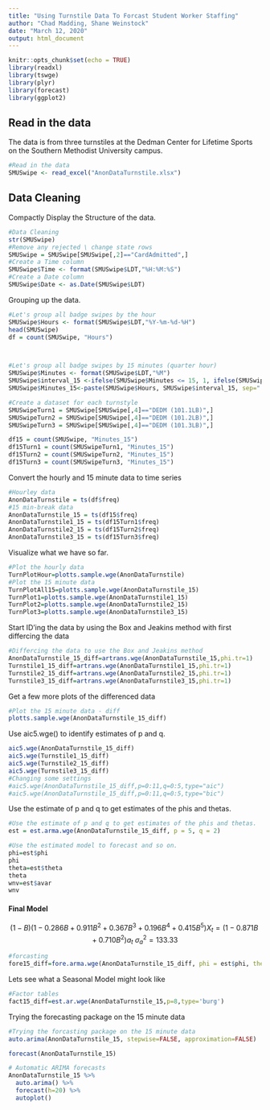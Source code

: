 ```yaml
---
title: "Using Turnstile Data To Forcast Student Worker Staffing"
author: "Chad Madding, Shane Weinstock"
date: "March 12, 2020"
output: html_document
---
```


```r
knitr::opts_chunk$set(echo = TRUE)
library(readxl)
library(tswge)
library(plyr)
library(forecast)
library(ggplot2)
```

## Read in the data

The data is from three turnstiles at the Dedman Center for Lifetime Sports on the Southern Methodist University campus. 
```r
#Read in the data
SMUSwipe <- read_excel("AnonDataTurnstile.xlsx")
```

## Data Cleaning

Compactly Display the Structure of the data.
```r
#Data Cleaning
str(SMUSwipe)
#Remove any rejected \ change state rows
SMUSwipe = SMUSwipe[SMUSwipe[,2]=="CardAdmitted",]
#Create a Time column
SMUSwipe$Time <- format(SMUSwipe$LDT,"%H:%M:%S")
#Create a Date column
SMUSwipe$Date <- as.Date(SMUSwipe$LDT)
```

Grouping up the data.
```r
#Let's group all badge swipes by the hour
SMUSwipe$Hours <- format(SMUSwipe$LDT,"%Y-%m-%d-%H")
head(SMUSwipe)
df = count(SMUSwipe, "Hours")



#Let's group all badge swipes by 15 minutes (quarter hour)
SMUSwipe$Minutes <- format(SMUSwipe$LDT,"%M")
SMUSwipe$interval_15 <-ifelse(SMUSwipe$Minutes <= 15, 1, ifelse(SMUSwipe$Minutes <= 30, 2, ifelse(SMUSwipe$Minutes <= 45, 3, ifelse(SMUSwipe$Minutes <= 60, 4))))
SMUSwipe$Minutes_15<-paste(SMUSwipe$Hours, SMUSwipe$interval_15, sep=" ")

#Create a dataset for each turnstyle
SMUSwipeTurn1 = SMUSwipe[SMUSwipe[,4]=="DEDM (101.1LB)",]
SMUSwipeTurn2 = SMUSwipe[SMUSwipe[,4]=="DEDM (101.2LB)",]
SMUSwipeTurn3 = SMUSwipe[SMUSwipe[,4]=="DEDM (101.3LB)",]

df15 = count(SMUSwipe, "Minutes_15")
df15Turn1 = count(SMUSwipeTurn1, "Minutes_15")
df15Turn2 = count(SMUSwipeTurn2, "Minutes_15")
df15Turn3 = count(SMUSwipeTurn3, "Minutes_15")
```

Convert the hourly and 15 minute data to time series
```r
#Hourley data
AnonDataTurnstile = ts(df$freq)
#15 min-break data
AnonDataTurnstile_15 = ts(df15$freq)
AnonDataTurnstile1_15 = ts(df15Turn1$freq)
AnonDataTurnstile2_15 = ts(df15Turn2$freq)
AnonDataTurnstile3_15 = ts(df15Turn3$freq)
```

Visualize what we have so far.
```r
#Plot the hourly data
TurnPlotHour=plotts.sample.wge(AnonDataTurnstile)
#Plot the 15 minute data
TurnPlotAll15=plotts.sample.wge(AnonDataTurnstile_15)
TurnPlot1=plotts.sample.wge(AnonDataTurnstile1_15)
TurnPlot2=plotts.sample.wge(AnonDataTurnstile2_15)
TurnPlot3=plotts.sample.wge(AnonDataTurnstile3_15)
```

Start ID'ing the data by using the Box and Jeakins method with first differcing the data
```r
#Differcing the data to use the Box and Jeakins method
AnonDataTurnstile_15_diff=artrans.wge(AnonDataTurnstile_15,phi.tr=1)
Turnstile1_15_diff=artrans.wge(AnonDataTurnstile1_15,phi.tr=1)
Turnstile2_15_diff=artrans.wge(AnonDataTurnstile2_15,phi.tr=1)
Turnstile3_15_diff=artrans.wge(AnonDataTurnstile3_15,phi.tr=1)
```


Get a few more plots of the differenced data
```r
#Plot the 15 minute data - diff
plotts.sample.wge(AnonDataTurnstile_15_diff)
```

Use aic5.wge() to identify estimates of p and q.
```r
aic5.wge(AnonDataTurnstile_15_diff)
aic5.wge(Turnstile1_15_diff)
aic5.wge(Turnstile2_15_diff)
aic5.wge(Turnstile3_15_diff)
#Changing some settings
#aic5.wge(AnonDataTurnstile_15_diff,p=0:11,q=0:5,type="aic")
#aic5.wge(AnonDataTurnstile_15_diff,p=0:11,q=0:5,type="bic")
```

Use the estimate of p and q to get estimates of the phis and thetas.
```r
#Use the estimate of p and q to get estimates of the phis and thetas.
est = est.arma.wge(AnonDataTurnstile_15_diff, p = 5, q = 2)
```

```r
#Use the estimated model to forecast and so on. 
phi=est$phi
phi
theta=est$theta
theta
wnv=est$avar
wnv
```

#### Final Model
$$(1-B)(1-0.286B+0.911B^2+0.367B^3+0.196B^4+0.415B^5)X_t=(1-0.871B+0.710B^2)a_t\  \sigma^2_a=133.33$$

```r
#forcasting
fore15_diff=fore.arma.wge(AnonDataTurnstile_15_diff, phi = est$phi, theta = est$theta, lastn = T, n.ahead = 25, limits=F)
```

Lets see what a Seasonal Model might look like
```r
#Factor tables
fact15_diff=est.ar.wge(AnonDataTurnstile_15,p=8,type='burg')
```

Trying the forecasting package on the 15 minute data
```r
#Trying the forcasting package on the 15 minute data
auto.arima(AnonDataTurnstile_15, stepwise=FALSE, approximation=FALSE)

forecast(AnonDataTurnstile_15)

# Automatic ARIMA forecasts
AnonDataTurnstile_15 %>%
  auto.arima() %>%
  forecast(h=20) %>%
  autoplot()
```

